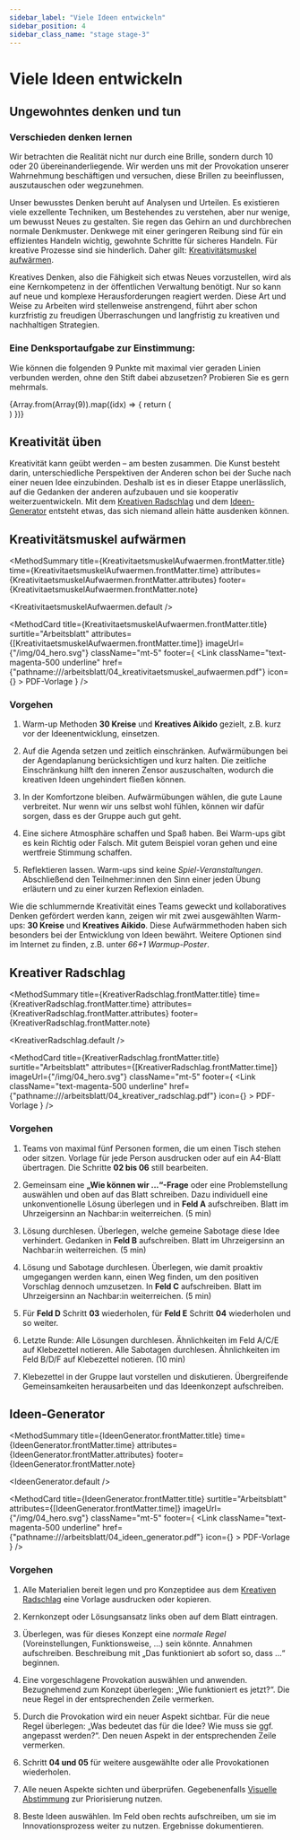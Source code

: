 ```yaml
---
sidebar_label: "Viele Ideen entwickeln"
sidebar_position: 4
sidebar_class_name: "stage stage-3"
---
```



# Viele Ideen entwickeln

## Ungewohntes denken und tun

### Verschieden denken lernen

Wir betrachten die Realität nicht nur durch eine Brille, sondern durch 10 oder 20 übereinanderliegende. Wir werden uns mit der Provokation unserer Wahrnehmung beschäftigen und versuchen, diese Brillen zu beeinflussen, auszutauschen oder wegzunehmen.

Unser bewusstes Denken beruht auf Analysen und Urteilen. Es existieren viele exzellente Techniken, um Bestehendes zu verstehen, aber nur wenige, um bewusst Neues zu gestalten. Sie regen das Gehirn an und durchbrechen normale Denkmuster. Denkwege mit einer geringeren Reibung sind für ein effizientes Handeln wichtig, gewohnte Schritte für sicheres Handeln. Für kreative Prozesse sind sie hinderlich. Daher gilt: [Kreativitätsmuskel aufwärmen](#kreativitätsmuskel-aufwärmen).

Kreatives Denken, also die Fähigkeit sich etwas Neues vorzustellen, wird als eine Kernkompetenz in der öffentlichen Verwaltung benötigt. Nur so kann auf neue und komplexe Herausforderungen reagiert werden. Diese Art und Weise zu Arbeiten wird stellenweise anstrengend, führt aber schon kurzfristig zu freudigen Überraschungen und langfristig zu kreativen und nachhaltigen Strategien.

### Eine Denksportaufgabe zur Einstimmung:

Wie können die folgenden 9 Punkte mit maximal vier geraden Linien verbunden werden, ohne den Stift dabei abzusetzen? Probieren Sie es gern mehrmals.

<div className="grid grid-cols-3 grid-rows-3">
  {Array.from(Array(9)).map((idx) => {
    return (
      <div key={idx} className="m-7 bg-blue-500 w-4 h-4 rounded-full"></div>
      )
})}

</div>

## Kreativität üben

Kreativität kann geübt werden – am besten zusammen. Die Kunst besteht darin, unterschiedliche Perspektiven der Anderen schon bei der Suche nach einer neuen Idee einzubinden. Deshalb ist es in dieser Etappe unerlässlich, auf die Gedanken der anderen aufzubauen und sie kooperativ weiterzuentwickeln. Mit dem [Kreativen Radschlag](#kreativer-radschlag) und dem [Ideen-Generator](#ideen-generator) entsteht etwas, das sich niemand allein hätte ausdenken können.

## Kreativitätsmuskel aufwärmen

<MethodSummary
  title={KreativitaetsmuskelAufwaermen.frontMatter.title}
  time={KreativitaetsmuskelAufwaermen.frontMatter.time}
  attributes={KreativitaetsmuskelAufwaermen.frontMatter.attributes}
  footer={KreativitaetsmuskelAufwaermen.frontMatter.note}
>
  <KreativitaetsmuskelAufwaermen.default />
</MethodSummary>

<MethodCard
  title={KreativitaetsmuskelAufwaermen.frontMatter.title}
  surtitle="Arbeitsblatt"
  attributes={[KreativitaetsmuskelAufwaermen.frontMatter.time]}
  imageUrl={"/img/04_hero.svg"}
  className="mt-5"
  footer={
    <Link
      className="text-magenta-500 underline"
      href={"pathname:///arbeitsblatt/04_kreativitaetsmuskel_aufwaermen.pdf"}
      icon={<EditIcon className="w-3 h-3 text-inherit" />}
    >
      PDF-Vorlage
    </Link>
  }
/>

### Vorgehen

1. Warm-up Methoden **30 Kreise** und **Kreatives Aikido** gezielt, z.B. kurz vor der Ideenentwicklung, einsetzen.

2. Auf die Agenda setzen und zeitlich einschränken. Aufwärmübungen bei der Agendaplanung berücksichtigen und kurz halten. Die zeitliche Einschränkung hilft den inneren Zensor auszuschalten, wodurch die kreativen Ideen ungehindert fließen können.

3. In der Komfortzone bleiben. Aufwärmübungen wählen, die gute Laune verbreitet. Nur wenn wir uns selbst wohl fühlen, können wir dafür sorgen, dass es der Gruppe auch gut geht.

4. Eine sichere Atmosphäre schaffen und Spaß haben. Bei Warm-ups gibt es kein Richtig oder Falsch. Mit gutem Beispiel voran gehen und eine wertfreie Stimmung schaffen.

5. Reflektieren lassen. Warm-ups sind keine _Spiel-Veranstaltungen_. Abschließend den Teilnehmer:innen den Sinn einer jeden Übung erläutern und zu einer kurzen Reflexion einladen.

Wie die schlummernde Kreativität eines Teams geweckt und kollaboratives Denken gefördert werden kann, zeigen wir mit zwei ausgewählten Warm-ups: **30 Kreise** und **Kreatives Aikido**. Diese Aufwärmmethoden haben sich besonders bei der Entwicklung von Ideen bewährt. Weitere Optionen sind im Internet zu finden, z.B. unter _66+1 Warmup-Poster_.

## Kreativer Radschlag

<MethodSummary
  title={KreativerRadschlag.frontMatter.title}
  time={KreativerRadschlag.frontMatter.time}
  attributes={KreativerRadschlag.frontMatter.attributes}
  footer={KreativerRadschlag.frontMatter.note}
>
  <KreativerRadschlag.default />
</MethodSummary>

<MethodCard
  title={KreativerRadschlag.frontMatter.title}
  surtitle="Arbeitsblatt"
  attributes={[KreativerRadschlag.frontMatter.time]}
  imageUrl={"/img/04_hero.svg"}
  className="mt-5"
  footer={
    <Link
      className="text-magenta-500 underline"
      href={"pathname:///arbeitsblatt/04_kreativer_radschlag.pdf"}
      icon={<EditIcon className="w-3 h-3 text-inherit" />}
    >
      PDF-Vorlage
    </Link>
  }
/>

### Vorgehen

1. Teams von maximal fünf Personen formen, die um einen Tisch stehen oder sitzen. Vorlage für jede Person ausdrucken oder auf ein A4-Blatt übertragen. Die Schritte **02 bis 06** still bearbeiten.

2. Gemeinsam eine **„Wie können wir ...“-Frage** oder eine Problemstellung auswählen und oben auf das Blatt schreiben. Dazu individuell eine unkonventionelle Lösung überlegen und in **Feld A** aufschreiben. Blatt im Uhrzeigersinn an Nachbar:in weiterreichen. (5 min)

3. Lösung durchlesen. Überlegen, welche gemeine Sabotage diese Idee verhindert. Gedanken in **Feld B** aufschreiben. Blatt im Uhrzeigersinn an Nachbar:in weiterreichen. (5 min)

4. Lösung und Sabotage durchlesen. Überlegen, wie damit proaktiv umgegangen werden kann, einen Weg finden, um den positiven Vorschlag dennoch umzusetzen. In **Feld C** aufschreiben. Blatt im Uhrzeigersinn an Nachbar:in weiterreichen. (5 min)

5. Für **Feld D** Schritt **03** wiederholen, für **Feld E** Schritt **04** wiederholen und so weiter.

6. Letzte Runde: Alle Lösungen durchlesen. Ähnlichkeiten im Feld A/C/E auf Klebezettel notieren. Alle Sabotagen durchlesen. Ähnlichkeiten im Feld B/D/F auf Klebezettel notieren. (10 min)

7. Klebezettel in der Gruppe laut vorstellen und diskutieren. Übergreifende Gemeinsamkeiten herausarbeiten und das Ideenkonzept aufschreiben.

## Ideen-Generator

<MethodSummary
  title={IdeenGenerator.frontMatter.title}
  time={IdeenGenerator.frontMatter.time}
  attributes={IdeenGenerator.frontMatter.attributes}
  footer={IdeenGenerator.frontMatter.note}
>
  <IdeenGenerator.default />
</MethodSummary>

<MethodCard
  title={IdeenGenerator.frontMatter.title}
  surtitle="Arbeitsblatt"
  attributes={[IdeenGenerator.frontMatter.time]}
  imageUrl={"/img/04_hero.svg"}
  className="mt-5"
  footer={
    <Link
      className="text-magenta-500 underline"
      href={"pathname:///arbeitsblatt/04_ideen_generator.pdf"}
      icon={<EditIcon className="w-3 h-3 text-inherit" />}
    >
      PDF-Vorlage
    </Link>
  }
/>

### Vorgehen

1. Alle Materialien bereit legen und pro Konzeptidee aus dem [Kreativen Radschlag](#kreativer-radschlag) eine Vorlage ausdrucken oder kopieren.

2. Kernkonzept oder Lösungsansatz links oben auf dem Blatt eintragen.

3. Überlegen, was für dieses Konzept eine _normale Regel_ (Voreinstellungen, Funktionsweise, ...) sein könnte. Annahmen aufschreiben. Beschreibung mit „Das funktioniert ab sofort so, dass …“ beginnen.

4. Eine vorgeschlagene Provokation auswählen und anwenden. Bezugnehmend zum Konzept überlegen: „Wie funktioniert es jetzt?“. Die neue Regel in der entsprechenden Zeile vermerken.

5. Durch die Provokation wird ein neuer Aspekt sichtbar. Für die neue Regel überlegen: „Was bedeutet das für die Idee? Wie muss sie ggf. angepasst werden?“. Den neuen Aspekt in der entsprechenden Zeile vermerken.

6. Schritt **04 und 05** für weitere ausgewählte oder alle Provokationen wiederholen.

7. Alle neuen Aspekte sichten und überprüfen. Gegebenenfalls [Visuelle Abstimmung](/buch/entwerfen/idee-ausarbeiten#visuelle-abstimmung) zur Priorisierung nutzen.

8. Beste Ideen auswählen. Im Feld oben rechts aufschreiben, um sie im Innovationsprozess weiter zu nutzen. Ergebnisse dokumentieren.
